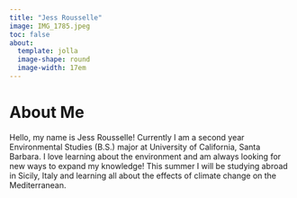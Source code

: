 ```yaml
---
title: "Jess Rousselle"
image: IMG_1785.jpeg
toc: false
about: 
  template: jolla
  image-shape: round
  image-width: 17em
---
```


# About Me

Hello, my name is Jess Rousselle! Currently I am a second year Environmental Studies (B.S.) major at University of California, Santa Barbara. I love learning about the environment and am always looking for new ways to expand my knowledge! This summer I will be studying abroad in Sicily, Italy and learning all about the effects of climate change on the Mediterranean.